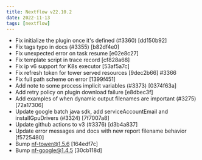 ---
title: Nextflow v22.10.2
date: 2022-11-13
tags: [nextflow]
---

- Fix initialize the plugin once it's defined (#3360) [dd150b92]
- Fix tags typo in docs (#3355) [b82df4e0]
- Fix unexpected error on task resume [e02e8c27]
- Fix template script in trace record [cf828a68]
- Fix ip v6 support for K8s executor [53af5a7c]
- Fix refresh token for tower served resources [9dec2b66] #3366
- Fix full path scheme on error [1399f451]
- Add note to some process implicit variables (#3373) [0374f63a]
- Add retry policy on plugin download failure [e8dbec3f]
- Add examples of when dynamic output filenames are important (#3275) [72a17306]
- Update google batch java sdk, add serviceAccountEmail and installGpuDrivers (#3324) [7f7007a8]
- Update github actions to v3 (#3376) [d3b4a837]
- Update error messages and docs with new report filename behavior  [f5725480]
- Bump nf-tower@1.5.6 [164edf7c]
- Bump nf-google@1.4.5 [30cb118d]
